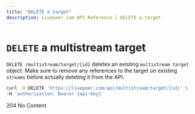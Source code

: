 ```yaml
---
title: "DELETE a target"
description: Livepeer.com API Reference | DELETE a target
---
```


# `DELETE` a multistream target

`DELETE /multistream/target/{id}` deletes an existing `multistream target`
object. Make sure to remove any references to the target on existing `streams`
before actually deleting it from the API.

```bash
curl -X DELETE 'https://livepeer.com/api/multistream/target/{id}' \
-H 'authorization: Bearer {api-key}'
```

204 No Content

